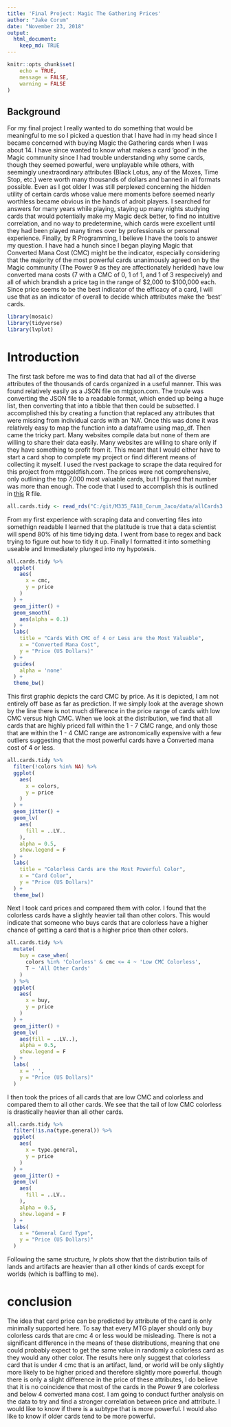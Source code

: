 ```yaml
---
title: 'Final Project: Magic The Gathering Prices'
author: "Jake Corum"
date: "November 23, 2018"
output: 
  html_document:
    keep_md: TRUE
---
```


```r
knitr::opts_chunk$set(
	echo = TRUE,
	message = FALSE,
	warning = FALSE
)
```

## Background

  For my final project I really wanted to do something that would be meaningful to me so I picked a question that I have had in my head since I became concerned with buying Magic the Gathering cards when I was about 14. I have since wanted to know what makes a card 'good' in the Magic community since I had trouble understanding why some cards, though they seemed powerful, were unplayable while others, with seemingly unextraordinary attributes (Black Lotus, any of the Moxes, Time Stop, etc.) were worth many thousands of dollars and banned in all formats possible. Even as I got older I was still perplexed concerning the hidden utility of certain cards whose value mere moments before seemed nearly worthless became obvious in the hands of adroit players. I searched for answers for many years while playing, staying up many nights studying cards that would potentially make my Magic deck better, to find no intuitive correlation, and no way to predetermine, which cards were excellent until they had been played many times over by professionals or personal experience. 
  Finally, by R Programming, I believe I have the tools to answer my question. I have had a hunch since I began playing Magic that Converted Mana Cost (CMC) might be the indicator, especially considering that the majority of the most powerful cards unanimously agreed on by the Magic community (The Power 9 as they are affectionately herlded) have low converted mana costs (7 with a CMC of 0, 1 of 1, and 1 of 3 respecively) and all of which brandish a price tag in the range of $2,000 to $100,000 each. Since price seems to be the best indicator of the efficacy of a card, I will use that as an indicator of overall to decide which attributes make the 'best' cards. 




```r

library(mosaic)
library(tidyverse)
library(lvplot)

```

# Introduction

The first task before me was to find data that had all of the diverse attributes of the thousands of cards organized in a useful manner. This was found relatively easily as a JSON file on mtgjson.com. The troule was converting the JSON file to a readable format, which ended up being a huge list, then converting that into a tibble that then could be subsetted. I accomplished this by creating a function that replaced any attributes that were missing from individual cards with an 'NA'. Once this was done it was relatively easy to map the function into a dataframe using map_df. 
  Then came the tricky part. Many websites compile data but none of them are willing to share their data easily. Many websites are willing to share only if they have something to profit from it. This meant that I would either have to start a card shop to complete my project or find different means of collecting it myself. I used the rvest package to scrape the data required for this project from mtggoldfish.com. The prices were not comprehensive, only outlining the top 7,000 most valuable cards, but I figured that number was more than enough. 
  The code that I used to accomplish this is outlined in [this](https://github.com/BYUI335/M335_FA18_Corum_Jaco/blob/master/final.project/final.R) R file. 



```r

all.cards.tidy <- read_rds("C:/git/M335_FA18_Corum_Jaco/data/allCards3.Rds")

```

  From my first experience with scraping data and converting files into somethign readable I learned that the platitude is true that a data scientist will spend 80% of his time tidying data. I went from base to regex and back trying to figure out how to tidy it up. Finally I formatted it into something useable and Immediately plunged into my hypotesis. 

```r

all.cards.tidy %>% 
  ggplot(
    aes(
      x = cmc, 
      y = price
    )
  ) +
  geom_jitter() +
  geom_smooth(
    aes(alpha = 0.1)
  ) +
  labs(
    title = "Cards With CMC of 4 or Less are the Most Valuable", 
    x = "Converted Mana Cost", 
    y = "Price (US Dollars)"
  ) +
  guides(
    alpha = 'none'
  ) +
  theme_bw()
```




  This first graphic depicts the card CMC by price. As it is depicted, I am not entirely off base as far as prediction. If we simply look at the average shown by the line there is not much difference in the price range of cards with low CMC versus high CMC. When we look at the distribution, we find that all cards that are highly priced fall within the 1 - 7 CMC range, and only those that are within the 1 - 4 CMC range are astronomically expensive with a few outliers suggesting that the most powerful cards have a Converted mana cost of 4 or less. 








```r

all.cards.tidy %>% 
  filter(!colors %in% NA) %>% 
  ggplot(
    aes(
      x = colors, 
      y = price
    )
  ) +
  geom_jitter() +
  geom_lv(
    aes(
      fill = ..LV..
    ), 
    alpha = 0.5, 
    show.legend = F
  ) +
  labs(
    title = "Colorless Cards are the Most Powerful Color", 
    x = "Card Color", 
    y = "Price (US Dollars)"
  ) +
  theme_bw()
```


Next I took card prices and compared them with color. I found that the colorless cards have a slightly heavier tail than other colors. This would indicate that someone who buys cards that are colorless have a higher chance of getting a card that is a higher price than other colors. 



```r
all.cards.tidy %>% 
  mutate(
    buy = case_when(
      colors %in% 'Colorless' & cmc <= 4 ~ 'Low CMC Colorless', 
      T ~ 'All Other Cards'
    )
  ) %>% 
  ggplot(
    aes(
      x = buy, 
      y = price
    )
  ) +
  geom_jitter() +
  geom_lv(
    aes(fill = ..LV..), 
    alpha = 0.5, 
    show.legend = F
  ) +
  labs(
    x = ' ',
    y = "Price (US Dollars)"
  )
```




I then took the prices of all cards that are low CMC and colorless and compared them to all other cards. We see that the tail of low CMC colorless is drastically heavier than all other cards. 

```r

all.cards.tidy %>% 
  filter(!is.na(type.general)) %>% 
  ggplot(
    aes(
      x = type.general, 
      y = price
    )
  ) +
  geom_jitter() + 
  geom_lv(
    aes(
      fill = ..LV..
    ),
    alpha = 0.5, 
    show.legend = F
  ) + 
  labs(
    x = "General Card Type", 
    y = "Price (US Dollars)"
  )

```

Following the same structure, lv plots show that the distribution tails of lands and artifacts are heavier than all other kinds of cards except for worlds (which is baffling to me).

# conclusion

  The idea that card price can be predicted by attribute of the card is only minimally supported here. To say that every MTG player should only buy colorless cards that are cmc 4 or less would be misleading. There is not a significant difference in the means of these distributions, meaning that one could probably expect to get the same value in randomly a colorless card as they would any other color. The results here only suggest that colorless card that is under 4 cmc that is an artifact, land, or world will be only slightly more likely to be higher priced and therefore slightly more powerful. though there is only a slight difference in the price of these attributes, I do believe that it is no coincidence that most of the cards in the Power 9 are colorless and below 4 converted mana cost. 
  I am going to conduct further analysis on the data to try and find a stronger correlation between price and attribute. I would like to know if there is a subtype that is more powerful. I would also like to know if older cards tend to be more powerful. 






